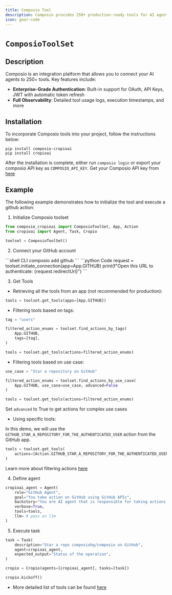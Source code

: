 ```yaml
---
title: Composio Tool
description: Composio provides 250+ production-ready tools for AI agents with flexible authentication management.
icon: gear-code
---
```


# `ComposioToolSet`

## Description
Composio is an integration platform that allows you to connect your AI agents to 250+ tools. Key features include:

- **Enterprise-Grade Authentication**: Built-in support for OAuth, API Keys, JWT with automatic token refresh
- **Full Observability**: Detailed tool usage logs, execution timestamps, and more

## Installation

To incorporate Composio tools into your project, follow the instructions below:

```shell
pip install composio-cropioai
pip install cropioai
```

After the installation is complete, either run `composio login` or export your composio API key as `COMPOSIO_API_KEY`. Get your Composio API key from [here](https://app.composio.dev)

## Example

The following example demonstrates how to initialize the tool and execute a github action:

1. Initialize Composio toolset

```python Code
from composio_cropioai import ComposioToolSet, App, Action
from cropioai import Agent, Task, Cropio

toolset = ComposioToolSet()
```

2. Connect your GitHub account
<CodeGroup>
```shell CLI
composio add github
```
```python Code
request = toolset.initiate_connection(app=App.GITHUB)
print(f"Open this URL to authenticate: {request.redirectUrl}")
```
</CodeGroup>

3. Get Tools

- Retrieving all the tools from an app (not recommended for production):
```python Code
tools = toolset.get_tools(apps=[App.GITHUB])
```

- Filtering tools based on tags:
```python Code
tag = "users"

filtered_action_enums = toolset.find_actions_by_tags(
    App.GITHUB,
    tags=[tag], 
)

tools = toolset.get_tools(actions=filtered_action_enums)
```

- Filtering tools based on use case:
```python Code
use_case = "Star a repository on GitHub"

filtered_action_enums = toolset.find_actions_by_use_case(
    App.GITHUB, use_case=use_case, advanced=False
)

tools = toolset.get_tools(actions=filtered_action_enums)
```
<Tip>Set `advanced` to True to get actions for complex use cases</Tip>

- Using specific tools:

In this demo, we will use the `GITHUB_STAR_A_REPOSITORY_FOR_THE_AUTHENTICATED_USER` action from the GitHub app.
```python Code
tools = toolset.get_tools(
    actions=[Action.GITHUB_STAR_A_REPOSITORY_FOR_THE_AUTHENTICATED_USER]
)
```
Learn more about filtering actions [here](https://docs.composio.dev/patterns/tools/use-tools/use-specific-actions)

4. Define agent

```python Code
cropioai_agent = Agent(
    role="GitHub Agent",
    goal="You take action on GitHub using GitHub APIs",
    backstory="You are AI agent that is responsible for taking actions on GitHub on behalf of users using GitHub APIs",
    verbose=True,
    tools=tools,
    llm= # pass an llm
)
```

5. Execute task

```python Code
task = Task(
    description="Star a repo composiohq/composio on GitHub",
    agent=cropioai_agent,
    expected_output="Status of the operation",
)

cropio = Cropio(agents=[cropioai_agent], tasks=[task])

cropio.kickoff()
```

* More detailed list of tools can be found [here](https://app.composio.dev)
